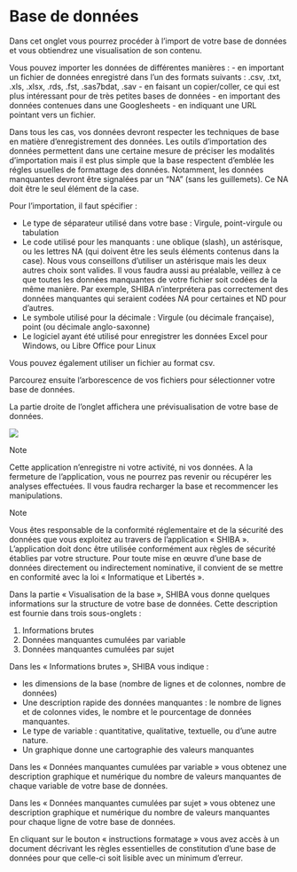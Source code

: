 


# Base de données



Dans cet onglet vous pourrez procéder à l’import de votre base de données et vous obtiendrez une visualisation de son contenu. 

Vous pouvez importer les données de différentes manières : 
- en important un fichier de données enregistré dans l'un des formats suivants : .csv, .txt, .xls, .xlsx, .rds, .fst, .sas7bdat, .sav 
- en faisant un copier/coller, ce qui est plus intéressant pour de très petites bases de données
- en important des données contenues dans une Googlesheets
- en indiquant une URL pointant vers un fichier. 

Dans tous les cas, vos données devront respecter les techniques de base en matière d'enregistrement des données. Les outils d'importation des données permettent dans une certaine mesure de préciser les modalités d'importation mais il est plus simple que la base respectent d'emblée les régles usuelles de formattage des données. Notamment, les données manquantes devront être signalées par un "NA" (sans les guillemets). Ce NA doit être le seul élément de la case.  

Pour l’importation, il faut spécifier : 

- Le type de séparateur utilisé dans votre base : Virgule, point-virgule ou tabulation
- Le code utilisé pour les manquants : une oblique (slash), un astérisque, ou les lettres NA (qui doivent être les seuls éléments contenus dans la case). Nous vous conseillons d’utiliser un astérisque mais les deux autres choix sont valides.  Il vous faudra aussi au préalable, veillez à ce que toutes les données manquantes de votre fichier soit codées de la même manière. Par exemple, SHIBA n’interprétera pas correctement des données manquantes qui seraient codées *NA* pour certaines et ND pour d’autres.
- Le symbole utilisé pour la décimale : Virgule (ou décimale française), point (ou décimale anglo-saxonne)
- Le logiciel ayant été utilisé pour enregistrer les données Excel pour Windows, ou Libre Office pour Linux 

Vous pouvez également utiliser un fichier au format csv. 

Parcourez ensuite l’arborescence de vos fichiers pour sélectionner votre base de données. 

La partie droite de l’onglet affichera une prévisualisation de votre base de données. 


<!-- \* Un exemple de fichier au format .CSV adéquat est téléchargeable en cliquant sur : [ Télécharger Exemple de base de données](http://127.0.0.1:3450/session/01148853f4c46e5f2042e6bc11e735e3/download/Accueil_1-DLcsv?w=) -->

![](images/tableau.png)

Note

Cette application n'enregistre ni votre activité, ni vos données. A la fermeture de l'application, vous ne pourrez pas revenir ou récupérer les analyses effectuées. Il vous faudra recharger la base et recommencer les manipulations.




Note

Vous êtes responsable de la conformité réglementaire et de la sécurité des données que vous exploitez au travers de l’application « SHIBA ». L’application doit donc être utilisée conformément aux règles de sécurité établies par votre structure. Pour toute mise en œuvre d’une base de données directement ou indirectement nominative, il convient de se mettre en conformité avec la loi « Informatique et Libertés ».


Dans la partie « Visualisation de la base », SHIBA vous donne quelques informations sur la structure de votre base de données. Cette description est fournie dans trois sous-onglets : 

1. Informations brutes
1. Données manquantes cumulées par variable
1. Données manquantes cumulées par sujet

Dans les « Informations brutes », SHIBA vous indique : 

- les dimensions de la base (nombre de lignes et de colonnes, nombre de données)
- Une description rapide des données manquantes : le nombre de lignes et de colonnes vides, le nombre et le pourcentage de données manquantes. 
- Le type de variable : quantitative, qualitative, textuelle, ou d’une autre nature. 
- Un graphique donne une cartographie des valeurs manquantes

Dans les « Données manquantes cumulées par variable » vous obtenez une description graphique et numérique du nombre de valeurs manquantes de chaque variable de votre base de données. 

Dans les « Données manquantes cumulées par sujet » vous obtenez une description graphique et numérique du nombre de valeurs manquantes pour chaque ligne de votre base de données. 

En cliquant sur le bouton « instructions formatage » vous avez accès à un document décrivant les règles essentielles de constitution d’une base de données pour que celle-ci soit lisible avec un minimum d’erreur. 


